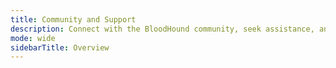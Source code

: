 ---
title: Community and Support
description: Connect with the BloodHound community, seek assistance, and find resources for support and collaboration.
mode: wide
sidebarTitle: Overview
---
